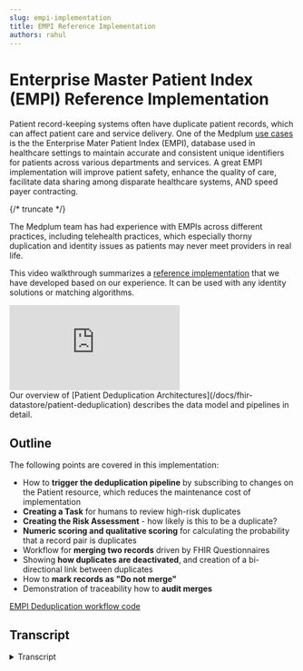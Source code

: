 ```yaml
---
slug: empi-implementation
title: EMPI Reference Implementation
authors: rahul
---
```


# Enterprise Master Patient Index (EMPI) Reference Implementation

Patient record-keeping systems often have duplicate patient records, which can affect patient care and service delivery. One of the Medplum [use cases](/solutions#enterprise-master-patient-index-empi) is the the Enterprise Mater Patient Index (EMPI), database used in healthcare settings to maintain accurate and consistent unique identifiers for patients across various departments and services. A great EMPI implementation will improve patient safety, enhance the quality of care, facilitate data sharing among disparate healthcare systems, AND speed payer contracting.

{/* truncate */}

The Medplum team has had experience with EMPIs across different practices, including telehealth practices, which especially thorny duplication and identity issues as patients may never meet providers in real life.

This video walkthrough summarizes a [reference implementation](https://github.com/medplum/medplum/tree/main/examples/medplum-demo-bots/src/deduplication) that we have developed based on our experience. It can be used with any identity solutions or matching algorithms.

<div className="responsive-iframe-wrapper">
  <iframe
    src="https://www.youtube.com/embed/f1lDK-Af-RI?start=0"
    title="YouTube video player"
    frameborder="0"
    allow="accelerometer; autoplay; clipboard-write; encrypted-media; gyroscope; picture-in-picture"
    allowfullscreen
  ></iframe>
</div>
Our overview of [Patient Deduplication Architectures](/docs/fhir-datastore/patient-deduplication) describes the data model and pipelines in detail.

## Outline

The following points are covered in this implementation:

- How to **trigger the deduplication pipeline** by subscribing to changes on the Patient resource, which reduces the maintenance cost of implementation
- **Creating a Task** for humans to review high-risk duplicates
- **Creating the Risk Assessment** - how likely is this to be a duplicate?
- **Numeric scoring and qualitative scoring** for calculating the probability that a record pair is duplicates
- Workflow for **merging two records** driven by FHIR Questionnaires
- Showing **how duplicates are deactivated**, and creation of a bi-directional link between duplicates
- How to **mark records as "Do not merge"**
- Demonstration of traceability how to **audit merges**

[EMPI Deduplication workflow code](https://github.com/medplum/medplum/tree/main/examples/medplum-demo-bots/src/deduplication)

## Transcript

<details>
<summary>Transcript</summary>

Today I'll go over a simple patient deduplication workflow in Medplum. [Patient deduplication](https://www.medplum.com/docs/fhir-datastore/patient-deduplication) is an important problem in healthcare, not just for cleaning up your data, but also for enriching your data when you're pulling patient records from multiple sources. Today's administration will show a human-in-the-loop deduplication pipeline that proceeds in two steps.

First, we will [listen for changes](/docs/subscriptions/publish-and-subscribe#setting-up-the-subscription) to a Patient. Create a set of candidate matches for that patient. Next, we'll have a human review those matches and decide whether to merge or block those matches. So let's get started. You'll see here that we have three patient records, all for people named Alex Smith.

The first two are clearly the same person, but the third one is clearly someone else. Even though they're clearly different ages, they all have the same birthdate. 1970, January 1st as a common placeholder, when the birthdate is not known for our deduplication pipeline, we're going to do a match on first name, last name, date of birth, and zip code, which can be a pretty high fidelity matching pipeline.

In addition to these patient records, we have clinical data associated with each one. So for Mr. Alex Smith, you can see that we have encounters that are linked to that patient. However, we've also gotten medication records in the form of medication requests, also known as prescriptions, but they're assigned to the second Alex Smith record from no, Mr.

So, to trigger our pipeline, we'll first make a change to one of the patient records. She'll then kick off a search for any kind of matching records. Okay, so let's go off and go ahead and kick off this [deduplication pipeline](/docs/fhir-datastore/patient-deduplication/ingestion#incremental-pipelines). So I'll make a change to Mr. Alex Smith and I'll give him a phone number. So let's just add a phone number here.

We'll say, okay, this will kick off one of our bots. That will look through all patients to [find matches](/docs/fhir-datastore/patient-deduplication/matching). Once it finds a match, it will create a task resource to review the potential duplicate.

So let's, let's look at here. There's not much to the task. The real heart of the real resource that represents the candidate match will be the risk assessment resource, which we'll talk about in a second.

But here we'll see that there's the task. Kind of indicates whether or not this task is active and who should be performing this task. This is great for incorporating the deduplication review into your existing [task-based workflow](/blog/task-management-apps). Let's look at the candidate match in the risk assessment.

So we use a risk assessment resource in a couple different ways. First, We use the method field to indicate what kind of matching rule produced this candidate match here. It was a name, date of birth, and zip code. As I mentioned earlier, the subject is who is considered the source record. That is the the person who triggered the matching process, and we use the basis field for the target record, who we think they match to.

We can also have a, if we look at the JSON, we see that we can have a a numeric score on the probability of match as well as a qualitative assessment. Here we're saying it's 90%, it's almost certain, but we can't be a hundred percent sure. So we'll see. After this first step, we have two candid matches.

One is Mr. Alex Smith, two Alex Smith, and another one is Mr. Alex Smith. To Ms. Alex Smith. The woman patient earlier. Now we're ready for the second part of our pipeline, which is to merge these records. So we'll go to our first one. We'll click on the apps tab, which will show a questionnaire. Questionnaire is a type of FHIR resource associated with this [RiskAssessment](/docs/api/fhir/resources/riskassessment).

Again, the risk assessment being the risk of a match. And we think that Mr. Alex Smith and Alex Smith are probably a good match, so we'll decide to merge them. So we will not leave the, we will not check this box and then we'll have a couple choices in terms of how we have merge the data. We're gonna merge the names.

We're not gonna do anything with the address because they're the same. And for right now, we won't delete the source patient.

The reason you might wanna do this is after you've done the deduplication, you might want to clean up the old data. However, right now we want to keep the old data round for posterity, so we'll click okay here. Now, if we go back to our patients, we'll see a couple things. We'll see that within these two records.

The Alex Smith record has now become the [master record](/docs/fhir-datastore/patient-deduplication/merging#master-record-structure). We see this because it is listed as active. True, but it's the original Mr. Alex Smith record no longer is active. We'll also see that there's this link field that says it replaces Mr. Alex Smith and the other way around Mr. Alice Smith is replaced by Alex Smith, so there's a bidirectional link there.

Additionally, we'll see that the [Encounter](/docs/api/fhir/resources/encounter) resources we had before have now been updated. To point from Mr. Alex Smith to Alex, our target resource. So all the clinical data has now been [merged to the target patient](/docs/fhir-datastore/patient-deduplication/merging#combining-and-splitting-master-records). Let's go back to our risk assessments, which are our can matches, and let's look at Alex Smith to Mrs.

Alex Smith. Now for this one, we know that they, a human, decide that they're not. The same patient. So we're gonna say, do not merge these records. Let's talk about this dunks. This will add each record to a list such that on the next time we do a match, we know not to make a candidate out of them. So in this case, we say Alex Smith does not, these are are called our **do not Match lists**.

So in this case, we have Smith. Should not be matched with Mrs. Alex Smith and reciprocally. We have Mrs. Alex Smith and should not be matched with Mr Alex Smith and we can do these. So every patient will have their own do not match list. And when we trigger the first part of our pipeline, again, we will skip over anything on our do not match list.

It can be an arbitrary number of elements on each do not match list. Let's just take a quick look at the bots that perform both of these operations. So we have two bots here. We have our fine matching patients, which is for the first step of the pipeline to generate the tasks and risk assessments, and the second step of our pipeline, which is the merge matching patients.

So as a final step, I'd like to talk about some of the traceability aspects of this deduplication pipeline. So first I'll show you how you can actually see who performed the merge operation. We click on Alex Smith, who was our merged patient. So first off, when we enter the patient page, we'll see in this timeline view that there was a change made to the resource to make this link to the other Alex Smith resource.

And we can see the details here. If we go to the link property, you can say, see that? We are linked to Mr. Alex Smith and vice versa. If we can go to Alex Smith, we can look at their details. Mr. Alex Smith, and you say that they're linked to Alex Smith. You see that they have a reciprocal connection. A Mr.

Alex Smith is replaced by, but Alex Smith replaces Mr. Alex Smith. Next we can look at the history tab to see all the changes that were made. We can actually see that I was the one. If we look here, who added those links? This is a key point I wanna focus on. Even though we use the bot to do it, we actually get the observability that I was the one who triggered the bot.

The way we set that up is that if we go to the bot resource itself, we click on merge match. Patients and go to the details tab. You can see that he has this one flag called Run as users said, to troop for these kind of sensitive deck pipelines. You are gonna wanna turn that on. What that means is that when this bot runs, it keeps track of who triggered it and will show up in the history as that person performing the operations as opposed to the but itself.

So, This is just to give you a quick overview of how even though we performed this merger operation, you can audit when it was done and who it was done by. These bots are stored in our Medplum demo bots repo, and I encourage you to check out that repository to check out the code.

</details>
